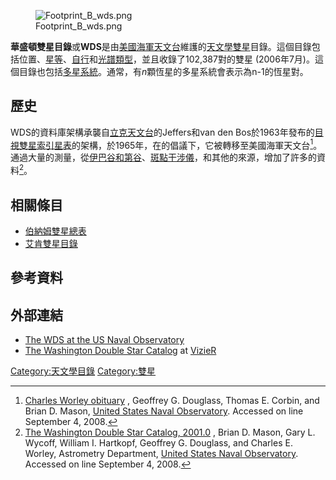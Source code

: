 {{short description|Astronomical catalog}}
{{Infobox astronomical survey}}

[[File:Footprint_B_wds.png|thumb]]

'''華盛頓雙星目錄'''或'''WDS'''是由[[美國海軍天文台|美國海軍天文台]]維護的[[天文學目錄|天文學]][[雙星|雙星]]目錄。這個目錄包括位置、[[視星等|星等]]、[[自行|自行]]和[[恆星光譜|光譜類型]]，並且收錄了102,387對的雙星 (2006年7月)。這個目錄也包括[[恆星系統#聚星系統|多星系統]]。通常，有''n''顆恆星的多星系統會表示為n-1的恆星對。

==歷史==
WDS的資料庫架構承襲自[[立克天文台|立克天文台]]的Jeffers和van den Bos於1963年發布的[[目視雙星索引星表|目視雙星索引星表]]的架構，於1965年，在{{link-en|Charles Worley}}的倡議下，它被轉移至美國海軍天文台<ref>[http://ad.usno.navy.mil/wds/history/worobit.html Charles Worley obituary] {{Wayback|url=http://ad.usno.navy.mil/wds/history/worobit.html |date=20090311020707 }}, Geoffrey G. Douglass, Thomas E. Corbin, and Brian D. Mason, [[United_States_Naval_Observatory|United States Naval Observatory]].  Accessed on line September 4, 2008.</ref>。通過大量的測量，從[[依巴谷衛星|伊巴谷和第谷]]、[[斑點干涉儀|斑點干涉儀]]，和其他的來源，增加了許多的資料<ref>[http://ad.usno.navy.mil/wds/wds2001.html The Washington Double Star Catalog, 2001.0] {{Wayback|url=http://ad.usno.navy.mil/wds/wds2001.html |date=20081101092939 }}, Brian D. Mason, Gary L. Wycoff, William I. Hartkopf, Geoffrey G. Douglass, and Charles E. Worley, Astrometry Department, [[United_States_Naval_Observatory|United States Naval Observatory]].  Accessed on line September 4, 2008.</ref>。

==相關條目==
* [[伯納姆雙星總表|伯納姆雙星總表]]
* [[艾肯雙星目錄|艾肯雙星目錄]]

==參考資料==
{{reflist}}

== 外部連結 ==
* [https://web.archive.org/web/20110214155533/http://ad.usno.navy.mil/wds/ The WDS at the US Naval Observatory]
* [http://cdsarc.u-strasbg.fr/viz-bin/Cat?B/wds The Washington Double Star Catalog] {{Wayback|url=http://cdsarc.u-strasbg.fr/viz-bin/Cat?B%2Fwds |date=20110721023828 }} at [[VizieR|VizieR]]

[[Category:天文學目錄|Category:天文學目錄]] 
[[Category:雙星|Category:雙星]]
{{Astronomical-catalogue-stub}}